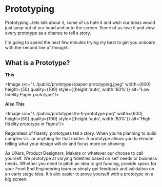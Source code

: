 
# Prototyping

Prototyping...lets talk about it, some of us hate it and wish our ideas would just jump out of our head and onto the screen. Some of us love it and view every prototype as a chance to tell a story.

I'm going to spend the next few minutes trying my best to get you onboard with the second line of thought.

## What is a Prototype?


**This**

<Image src="/../public/prototypes/paper-prototyping.jpeg" width={600} height={50} quality={100} style={{height:'auto', width:'80%'}} alt="Low fidelity Paper prototype"/>

**Also This**

<Image src="/../public/prototypes/hi-fi-prototype.png" width={600} height={50} quality={100} style={{height:'auto', width:'80%'}} alt="High fidelity prototype in Figma"/>


Regardless of fidelity, prototypes tell a story. When you're planning to build complex UI...or anything for that matter. A prototype allows you to elimate telling what your design will do and focus more on showing. 

As UXers, Product Designers, Makers or whatever our choose to call yourself. We prototype at varying fidelities based on self needs or business needs. Whether you need to pitch an idea to get funding, provide specs for your Front End Engineering team or simply get feedback and validation on an early stage idea. It's alot easier to prove yourself with a prototype on a big screen. 


